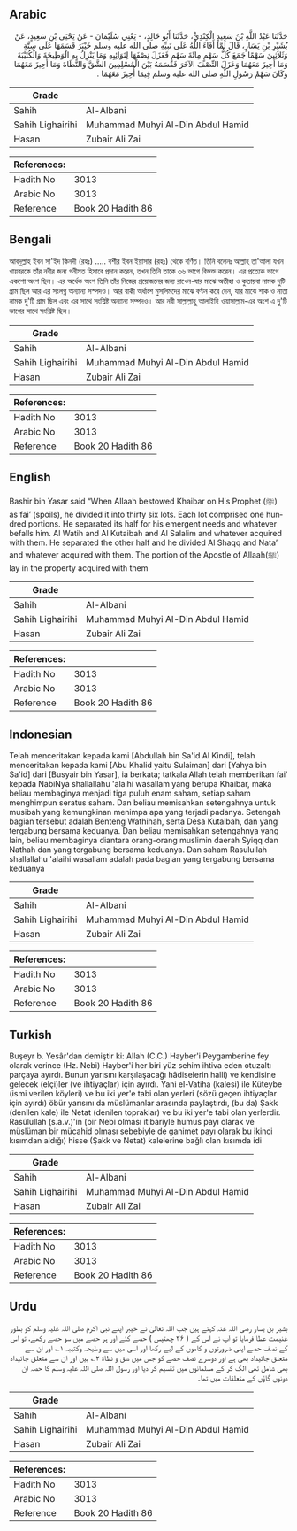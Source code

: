 ## Arabic


<div dir="rtl" lang="ar" style={{fontSize:'larger',backgroundColor:'#f8f9fa',padding:20}}>
حَدَّثَنَا عَبْدُ اللَّهِ بْنُ سَعِيدٍ الْكِنْدِيُّ، حَدَّثَنَا أَبُو خَالِدٍ، - يَعْنِي سُلَيْمَانَ - عَنْ يَحْيَى بْنِ سَعِيدٍ، عَنْ بُشَيْرِ بْنِ يَسَارٍ، قَالَ لَمَّا أَفَاءَ اللَّهُ عَلَى نَبِيِّهِ صلى الله عليه وسلم خَيْبَرَ قَسَمَهَا عَلَى سِتَّةٍ وَثَلاَثِينَ سَهْمًا جَمَعَ كُلُّ سَهْمٍ مِائَةَ سَهْمٍ فَعَزَلَ نِصْفَهَا لِنَوَائِبِهِ وَمَا يَنْزِلُ بِهِ الْوَطِيحَةَ وَالْكُتَيْبَةَ وَمَا أُحِيزَ مَعَهُمَا وَعَزَلَ النِّصْفَ الآخَرَ فَقَسَمَهُ بَيْنَ الْمُسْلِمِينَ الشَّقَّ وَالنَّطَاةَ وَمَا أُحِيزَ مَعَهُمَا وَكَانَ سَهْمُ رَسُولِ اللَّهِ صلى الله عليه وسلم فِيمَا أُحِيزَ مَعَهُمَا ‏.‏
</div>
<div style={{backgroundColor:'#f8f9fa',padding:20, marginBottom: 10}}><table> <thead> <tr> <th>Grade</th> <th></th> </tr> </thead> <tbody> <tr><td>Sahih</td><td>Al-Albani</td></tr><tr><td>Sahih Lighairihi</td><td>Muhammad Muhyi Al-Din Abdul Hamid</td></tr><tr><td>Hasan</td><td>Zubair Ali Zai</td></tr></tbody></table><table> <thead> <tr> <th>References:</th> <th></th> </tr> </thead> <tbody><tr><td>Hadith No</td><td>3013</td></tr><tr><td>Arabic No</td><td>3013</td></tr><tr><td>Reference</td><td>Book 20 Hadith 86</td></tr></tbody></table></div>

## Bengali


<div dir="ltr" lang="bn" style={{fontSize:'larger',backgroundColor:'#f8f9fa',padding:20}}>
আবদুল্লাহ ইবন সা'ইদ কিনদী (রহঃ) ..... বশীর ইবন ইয়াসার (রহঃ) থেকে বর্ণিত। তিনি বলেনঃ আল্লাহ্‌ তা'আলা যখন খায়বরকে তাঁর নবীর জন্য গনীমত হিসাবে প্রদান করেন, তখন তিনি তাকে ৩৬ ভাগে বিভক্ত করেন। এর প্রত্যেক ভাগে একশো অংশ ছিল। এর অর্ধেক অংশ তিনি তাঁর নিজের প্রয়োজনের জন্য রাখেন-যার মাঝে অতীহা ও কুতায়বা নামক দুটি গ্রাম ছিল আর এর সংলগ্ন অন্যান্য সস্পদও। আর বাকী অর্ধাংশ মুসলিমদের মাঝে বণ্টন করে দেন, যার মাঝে শাক ও নাতা নামক দু'টি গ্রাম ছিল এবং এর সাথে সংশ্লিষ্ট অন্যান্য সম্পদও। আর নবী সাল্লাল্লাহু আলাইহি ওয়াসাল্লাম-এর অংশ এ দু'টি ভাগের সাথে সংশ্লিষ্ট ছিল।
</div>
<div style={{backgroundColor:'#f8f9fa',padding:20, marginBottom: 10}}><table> <thead> <tr> <th>Grade</th> <th></th> </tr> </thead> <tbody> <tr><td>Sahih</td><td>Al-Albani</td></tr><tr><td>Sahih Lighairihi</td><td>Muhammad Muhyi Al-Din Abdul Hamid</td></tr><tr><td>Hasan</td><td>Zubair Ali Zai</td></tr></tbody></table><table> <thead> <tr> <th>References:</th> <th></th> </tr> </thead> <tbody><tr><td>Hadith No</td><td>3013</td></tr><tr><td>Arabic No</td><td>3013</td></tr><tr><td>Reference</td><td>Book 20 Hadith 86</td></tr></tbody></table></div>

## English


<div dir="ltr" lang="en" style={{fontSize:'larger',backgroundColor:'#f8f9fa',padding:20}}>
Bashir bin Yasar said “When Allaah bestowed Khaibar on His Prophet (ﷺ) as fai’ (spoils), he divided it into thirty six lots. Each lot comprised one hundred portions. He separated its half for his emergent needs and whatever befalls him. Al Watih and Al Kutaibah and Al Salalim and whatever acquired with them. He separated the other half and he divided Al Shaqq and Nata’ and whatever acquired with them. The portion of the Apostle of Allaah(ﷺ) lay in the property acquired with them
</div>
<div style={{backgroundColor:'#f8f9fa',padding:20, marginBottom: 10}}><table> <thead> <tr> <th>Grade</th> <th></th> </tr> </thead> <tbody> <tr><td>Sahih</td><td>Al-Albani</td></tr><tr><td>Sahih Lighairihi</td><td>Muhammad Muhyi Al-Din Abdul Hamid</td></tr><tr><td>Hasan</td><td>Zubair Ali Zai</td></tr></tbody></table><table> <thead> <tr> <th>References:</th> <th></th> </tr> </thead> <tbody><tr><td>Hadith No</td><td>3013</td></tr><tr><td>Arabic No</td><td>3013</td></tr><tr><td>Reference</td><td>Book 20 Hadith 86</td></tr></tbody></table></div>

## Indonesian


<div dir="ltr" lang="id" style={{fontSize:'larger',backgroundColor:'#f8f9fa',padding:20}}>
Telah menceritakan kepada kami [Abdullah bin Sa'id Al Kindi], telah menceritakan kepada kami [Abu Khalid yaitu Sulaiman] dari [Yahya bin Sa'id] dari [Busyair bin Yasar], ia berkata; tatkala Allah telah memberikan fai' kepada NabiNya shallallahu 'alaihi wasallam yang berupa Khaibar, maka beliau membaginya menjadi tiga puluh enam saham, setiap saham menghimpun seratus saham. Dan beliau memisahkan setengahnya untuk musibah yang kemungkinan menimpa apa yang terjadi padanya. Setengah bagian tersebut adalah Benteng Wathihah, serta Desa Kutaibah, dan yang tergabung bersama keduanya. Dan beliau memisahkan setengahnya yang lain, beliau membaginya diantara orang-orang muslimin daerah Syiqq dan Nathah dan yang tergabung bersama keduanya. Dan saham Rasulullah shallallahu 'alaihi wasallam adalah pada bagian yang tergabung bersama keduanya
</div>
<div style={{backgroundColor:'#f8f9fa',padding:20, marginBottom: 10}}><table> <thead> <tr> <th>Grade</th> <th></th> </tr> </thead> <tbody> <tr><td>Sahih</td><td>Al-Albani</td></tr><tr><td>Sahih Lighairihi</td><td>Muhammad Muhyi Al-Din Abdul Hamid</td></tr><tr><td>Hasan</td><td>Zubair Ali Zai</td></tr></tbody></table><table> <thead> <tr> <th>References:</th> <th></th> </tr> </thead> <tbody><tr><td>Hadith No</td><td>3013</td></tr><tr><td>Arabic No</td><td>3013</td></tr><tr><td>Reference</td><td>Book 20 Hadith 86</td></tr></tbody></table></div>

## Turkish


<div dir="ltr" lang="tr" style={{fontSize:'larger',backgroundColor:'#f8f9fa',padding:20}}>
Buşeyr b. Yesâr'dan demiştir ki: Allah (C.C.) Hayber'i Peygamberine fey olarak verince (Hz. Nebi) Hayber'i her biri yüz sehim ihtiva eden otuzaltı parçaya ayırdı. Bunun yarısını karşılaşacağı hâdiselerin halli) ve kendisine gelecek (elçi)ler (ve ihtiyaçlar) için ayırdı. Yani el-Vatiha (kalesi) ile Küteybe (ismi verilen köyleri) ve bu iki yer'e tabi olan yerleri (sözü geçen ihtiyaçlar için ayırdı) öbür yarısını da müslümanlar arasında paylaştırdı, (bu da) Şakk (denilen kale) ile Netat (denilen topraklar) ve bu iki yer'e tabi olan yerlerdir. Rasûlullah (s.a.v.)'in (bir Nebi olması itibariyle humus payı olarak ve müslüman bir mücahid olması sebebiyle de ganimet payı olarak bu ikinci kısımdan aldığı) hisse (Şakk ve Netat) kalelerine bağlı olan kısımda idi
</div>
<div style={{backgroundColor:'#f8f9fa',padding:20, marginBottom: 10}}><table> <thead> <tr> <th>Grade</th> <th></th> </tr> </thead> <tbody> <tr><td>Sahih</td><td>Al-Albani</td></tr><tr><td>Sahih Lighairihi</td><td>Muhammad Muhyi Al-Din Abdul Hamid</td></tr><tr><td>Hasan</td><td>Zubair Ali Zai</td></tr></tbody></table><table> <thead> <tr> <th>References:</th> <th></th> </tr> </thead> <tbody><tr><td>Hadith No</td><td>3013</td></tr><tr><td>Arabic No</td><td>3013</td></tr><tr><td>Reference</td><td>Book 20 Hadith 86</td></tr></tbody></table></div>

## Urdu


<div dir="rtl" lang="ur" style={{fontSize:'larger',backgroundColor:'#f8f9fa',padding:20}}>
بشیر بن یسار رضی اللہ عنہ کہتے ہیں جب اللہ تعالیٰ نے خیبر اپنے نبی اکرم صلی اللہ علیہ وسلم کو بطور غنیمت عطا فرمایا تو آپ نے اس کے ( ۳۶ چھتیس ) حصے کئے اور ہر حصے میں سو حصے رکھے، تو اس کے نصف حصے اپنی ضرورتوں و کاموں کے لیے رکھا اور اسی میں سے وطیحہ وکتیبہ ۱؎ اور ان سے متعلق جائیداد بھی ہے اور دوسرے نصف حصے کو جس میں شق و نطاۃ ۲؎ ہیں اور ان سے متعلق جائیداد بھی شامل تھی الگ کر کے مسلمانوں میں تقسیم کر دیا اور رسول اللہ صلی اللہ علیہ وسلم کا حصہ ان دونوں گاؤں کے متعلقات میں تھا۔
</div>
<div style={{backgroundColor:'#f8f9fa',padding:20, marginBottom: 10}}><table> <thead> <tr> <th>Grade</th> <th></th> </tr> </thead> <tbody> <tr><td>Sahih</td><td>Al-Albani</td></tr><tr><td>Sahih Lighairihi</td><td>Muhammad Muhyi Al-Din Abdul Hamid</td></tr><tr><td>Hasan</td><td>Zubair Ali Zai</td></tr></tbody></table><table> <thead> <tr> <th>References:</th> <th></th> </tr> </thead> <tbody><tr><td>Hadith No</td><td>3013</td></tr><tr><td>Arabic No</td><td>3013</td></tr><tr><td>Reference</td><td>Book 20 Hadith 86</td></tr></tbody></table></div>